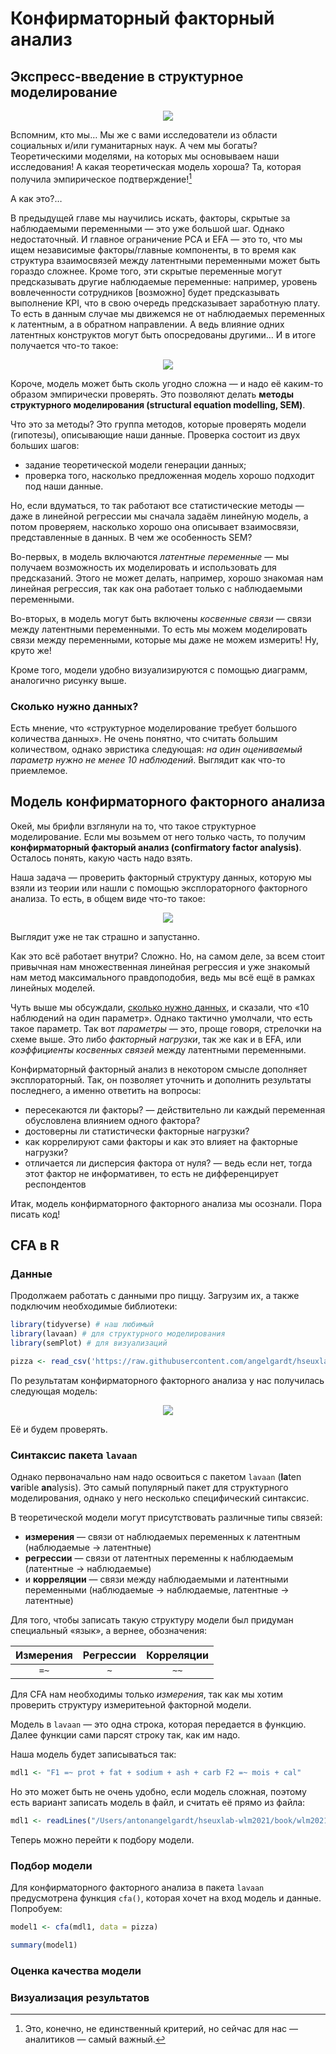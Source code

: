 # Конфирматорный факторный анализ {#cfa}

## Экспресс-введение в структурное моделирование

<center>
<img src="img/cfa_meme1.png">
</center>

Вспомним, кто мы… Мы же с вами исследователи из области социальных и/или гуманитарных наук. А чем мы богаты? Теоретическими моделями, на которых мы основываем наши исследования! А какая теоретическая модель хороша? Та, которая получила эмпирическое подтверждение![^1]

А как это?…

В предыдущей главе мы научились искать, факторы, скрытые за наблюдаемыми переменными --- это уже большой шаг. Однако недостаточный. И главное ограничение PCA и EFA --- это то, что мы ищем независимые факторы/главные компоненты, в то время как структура взаимосвязей между латентными переменными может быть гораздо сложнее. Кроме того, эти скрытые переменные могут предсказывать другие наблюдаемые переменные: например, уровень вовлеченности сотрудников [возможно] будет предсказывать выполнение KPI, что в свою очередь предсказывает заработную плату. То есть в данным случае мы движемся не от наблюдаемых переменных к латентным, а в обратном направлении. А ведь влияние одних латентных конструктов могут быть опосредованы другими… И в итоге получается что-то такое:

<center>
<img src="img/sem_scheme.png">
</center>

Короче, модель может быть сколь угодно сложна --- и надо её каким-то образом эмпирически проверять. Это позволяют делать **методы структурного моделирования (structural equation modelling, SEM)**.

Что это за методы? Это группа методов, которые проверять модели (гипотезы), описывающие наши данные. Проверка состоит из двух больших шагов:

* задание теоретической модели генерации данных;
* проверка того, насколько предложенная модель хорошо подходит под наши данные.

Но, если вдуматься, то так работают все статистические методы --- даже в линейной регрессии мы сначала задаём линейную модель, а потом проверяем, насколько хорошо она описывает взаимосвязи, представленные в данных. В чем же особенность SEM?

Во-первых, в модель включаются *латентные переменные* --- мы получаем возможность их моделировать и использовать для предсказаний. Этого не может делать, например, хорошо знакомая нам линейная регрессия, так как она работает только с наблюдаемыми переменными.

Во-вторых, в модель могут быть включены *косвенные связи* --- связи между латентными переменными. То есть мы можем моделировать связи между переменными, которые мы даже не можем измерить! Ну, круто же!

Кроме того, модели удобно визуализируются с помощью диаграмм, аналогично рисунку выше.

### Сколько нужно данных? {#how_much_data}

Есть мнение, что «структурное моделирование требует большого количества данных». Не очень понятно, что считать большим количеством, однако эвристика следующая: *на один оцениваемый параметр нужно не менее 10 наблюдений*. Выглядит как что-то приемлемое.

[^1]: Это, конечно, не единственный критерий, но сейчас для нас --- аналитиков --- самый важный.



## Модель конфирматорного факторного анализа

Окей, мы брифли взглянули на то, что такое структурное моделирование. Если мы возьмем от него только часть, то получим **конфирматорный факторый анализ (confirmatory factor analysis)**. Осталось понять, какую часть надо взять.

Наша задача --- проверить факторный структуру данных, которую мы взяли из теории или нашли с помощью эксплораторного факторного анализа. То есть, в общем виде что-то такое:

<center>
<img src="img/cfa_scheme.png">
</center>

Выглядит уже не так страшно и запустанно.

Как это всё работает внутри? Сложно. Но, на самом деле, за всем стоит привычная нам множественная линейная регрессия и уже знакомый нам метод максимального правдоподобия, ведь мы всё ещё в рамках линейных моделей.

Чуть выше мы обсуждали, [сколько нужно данных](#how_much_data), и сказали, что «10 наблюдений на один параметр». Однако тактично умолчали, что есть такое параметр. Так вот *параметры* --- это, проще говоря, стрелочки на схеме выше. Это либо *факторный нагрузки*, так же как и в EFA, или *коэффициенты косвенных связей* между латентными переменными.

Конфирматорный факторный анализ в некотором смысле дополняет эксплораторный. Так, он позволяет уточнить и дополнить результаты последнего, а именно ответить на вопросы:

* пересекаются ли факторы? --- действительно ли каждый переменная обусловлена влиянием одного фактора?
* достоверны ли статистически факторные нагрузки?
* как коррелируют сами факторы и как это влияет на факторные нагрузки?
* отличается ли дисперсия фактора от нуля? --- ведь если нет, тогда этот фактор не информативен, то есть не дифференцирует респондентов

Итак, модель конфирматорного факторного анализа мы осознали. Пора писать код!



## CFA в R

### Данные

Продолжаем работать с данными про пиццу. Загрузим их, а также подключим необходимые библиотеки:

```r
library(tidyverse) # наш любимый
library(lavaan) # для структурного моделирования
library(semPlot) # для визуализаций 
```

```r
pizza <- read_csv('https://raw.githubusercontent.com/angelgardt/hseuxlab-andan/master/Pizza.csv')
```

По результатам конфирматорного факторного анализа у нас получилась следующая модель:

<center>
<img src="img/pizza_scheme.png">
</center>

Её и будем проверять.



### Синтаксис пакета `lavaan`

Однако первоначально нам надо освоиться с пакетом `lavaan` (**la**ten **va**rible **an**alysis). Это самый популярный пакет для структурного моделирования, однако у него несколько специфический синтаксис.

В теоретической модели могут присутствовать различные типы связей:

* **измерения** --- связи от наблюдаемых переменных к латентным (наблюдаемые → латентные)
* **регрессии** --- связи от латентных переменны к наблюдаемым (латентные → наблюдаемые)
* и **корреляции** --- связи между наблюдаемыми и латентными переменными (наблюдаемые → наблюдаемые, латентные → латентные)

Для того, чтобы записать такую структуру модели был придуман специальный «язык», а вернее, обозначения:

|Измерения|Регрессии|Корреляции|
|:-:|:-:|:-:|
|`=~`|`~`|`~~`|

Для CFA нам необходимы только *измерения*, так как мы хотим проверить структуру измеритеьной факторной модели.

Модель в `lavaan` --- это одна строка, которая передается в функцию. Далее функции сами парсят строку так, как им надо.

Наша модель будет записываться так:

```r
mdl1 <- "F1 =~ prot + fat + sodium + ash + carb F2 =~ mois + cal"
```

Но это может быть не очень удобно, если модель сложная, поэтому есть вариант записать модель в файл, и считать её прямо из файла:

```r
mdl1 <- readLines("/Users/antonangelgardt/hseuxlab-wlm2021/book/wlm2021-book/data/mdl1.txt")
```

Теперь можно перейти к подбору модели.



### Подбор модели

Для конфирматорного факторного анализа в пакета `lavaan` предусмотрена функция `cfa()`, которая хочет на вход модель и данные. Попробуем:

```r
model1 <- cfa(mdl1, data = pizza)
```

```r
summary(model1)
```

### Оценка качества модели

### Визуализация результатов

